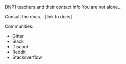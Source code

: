 <Title>Help</Title>

DNP1 teachers and their contact info
You are not alone...

Consult the docs... [link to docs]

Communities:

- Gitter
- Slack
- Discord
- Reddit
- Stackoverflow
